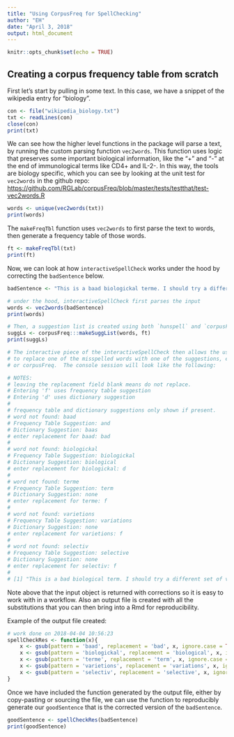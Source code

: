 ```yaml
---
title: "Using CorpusFreq for SpellChecking"
author: "EH"
date: "April 3, 2018"
output: html_document
---
```


```r
knitr::opts_chunk$set(echo = TRUE)
```

## Creating a corpus frequency table from scratch

First let's start by pulling in some text.  In this case, we have a snippet of the wikipedia entry for "biology".
```r
con <- file("wikipedia_biology.txt")
txt <- readLines(con)
close(con)
print(txt)
```

We can see how the higher level functions in the package will parse a text, by running the custom parsing function `vec2words`.  This function uses logic that preserves some important biological information, like the "+" and "-" at the end of immunological terms like CD4+ and IL-2-.  In this way, the tools are biology specific, which you can see by
looking at the unit test for `vec2words` in the github repo: <https://github.com/RGLab/corpusFreq/blob/master/tests/testthat/test-vec2words.R>

```r
words <- unique(vec2words(txt))
print(words)
```

The `makeFreqTbl` function uses `vec2words` to first parse the text to words, then generate a frequency table of 
those words.
```r
ft <- makeFreqTbl(txt)
print(ft)
```

Now, we can look at how `interactiveSpellCheck` works under the hood by correcting the `badSentence` below.
```r
badSentence <- "This is a baad biologickal terme. I should try a different set of varietions. Selectiv pressure may be exerted."

# under the hood, interactiveSpellCheck first parses the input
words <- vec2words(badSentence)
print(words)

# Then, a suggestion list is created using both `hunspell` and `corpusFreq`
suggLs <- corpusFreq:::makeSuggList(words, ft)
print(suggLs)

# The interactive piece of the interactiveSpellCheck then allows the user to select
# to replace one of the misspelled words with one of the suggestions, either from hunspell::suggest()
# or corpusFreq.  The console session will look like the following:

# NOTES:
# leaving the replacement field blank means do not replace.
# Entering 'f' uses frequency table suggestion
# Entering 'd' uses dictionary suggestion 
# 
# frequency table and dictionary suggestions only shown if present.
# word not found: baad
# Frequency Table Suggestion: and
# Dictionary Suggestion: baas
# enter replacement for baad: bad
# 
# word not found: biologickal
# Frequency Table Suggestion: biologickal
# Dictionary Suggestion: biological
# enter replacement for biologickal: d
# 
# word not found: terme
# Frequency Table Suggestion: term
# Dictionary Suggestion: none
# enter replacement for terme: f
# 
# word not found: varietions
# Frequency Table Suggestion: variations
# Dictionary Suggestion: none
# enter replacement for varietions: f
# 
# word not found: selectiv
# Frequency Table Suggestion: selective
# Dictionary Suggestion: none
# enter replacement for selectiv: f
# 
# [1] "This is a bad biological term. I should try a different set of variations. selective pressure may be exerted."
```

Note above that the input object is returned with corrections so it is easy to work with in a workflow.  Also an output
file is created with all the substitutions that you can then bring into a Rmd for reproducibility.

Example of the output file created:
```r
# work done on 2018-04-04 10:56:23 
spellCheckRes <- function(x){
	x <- gsub(pattern = 'baad', replacement = 'bad', x, ignore.case = TRUE)
	x <- gsub(pattern = 'biologickal', replacement = 'biological', x, ignore.case = TRUE)
	x <- gsub(pattern = 'terme', replacement = 'term', x, ignore.case = TRUE)
	x <- gsub(pattern = 'varietions', replacement = 'variations', x, ignore.case = TRUE)
	x <- gsub(pattern = 'selectiv', replacement = 'selective', x, ignore.case = TRUE)
}
```

Once we have included the function generated by the output file, either by copy-pasting or sourcing the file, we can
use the function to reproducibly generate our `goodSentence` that is the corrected version of the `badSentence`.
```r
goodSentence <- spellCheckRes(badSentence)
print(goodSentence)
```